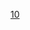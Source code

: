 {{routemap
| title = 深圳地鐵10號線（坂田線）
| title-bg = {{深圳地铁颜色|10}}
| title-color = white
| text-width = 0,90,160
| collapsible = no
| inline = <includeonly>yes</includeonly>
| map =
uextENDEa
uextCONTgq\uextTINTxt\uextCONTfq~~ ~~{{Dim|[[黄阁站 (深圳)|黄阁]]~~{{深圳地鐵|16|n}}}}~~{{rmr|Licon=L|Ricon=R|[[田心站 (深圳)|田心]]|[[西坑站 (深圳)|西坑]]<!--[[大运站|大运]]-->}}
uextSTR+GRZq~~ ~~ ~~ ~~{{rmr|Licon=U|Ricon=D|[[深圳市]]|[[东莞市]]}}
uextBHF~~ ~~{{Dim|[[大运城邦站|大运城邦]]}}
uextBHF~~ ~~{{Dim|[[官井头站|官井头]]}}
uextBHF~~ ~~{{Dim|[[油柑埔站|油柑埔]]}}
uextBHF~~ ~~{{Dim|[[龙平路站 (东莞)|龙平路]]}}
uextSTR+GRZq~~ ~~ ~~ ~~{{rmr|Licon=U|Ricon=D|[[东莞市]]|[[深圳市]]}}
utKBHFxa~~ ~~[[雙擁街站|雙擁街]]
LDER\utBHF!~HUB2\HUBc3~~ ~~[[平湖站 (地鐵)|平湖]]~~ ~~国铁[[平湖站]]
\CONTgq\umtKRZ!~HUBc1\BHFq!~HUB4\CONTfq~~ ~~ ~~ ~~[[广深铁路]]
utBHF~~ ~~[[禾花站|禾花]]
utBHF~~ ~~[[华南城站 (深圳)|华南城]]
utBHF~~ ~~[[木古站 (地铁)|木古]]
CONTgq\umtKRZ\CONTfq~~ ~~ ~~ ~~[[平南铁路]]
utBHF~~ ~~[[上李朗站|上李朗]]
utBHF~~ ~~[[凉帽山站|凉帽山]]
\utSTR\utKDSTa~~ ~~ ~~ ~~[[凉帽山车辆段]]
\utABZgl+l\utSTRr
utBHF~~ ~~[[甘坑站|甘坑]]
CONTgq\umtKRZ\CONTfq~~ ~~ ~~ ~~[[平南铁路]]
utBHF~~ ~~[[雪象站|雪象]]
utBHF~~ ~~[[崗頭站|崗頭]]
utBHF~~ ~~[[华为站|华为]]
utBHF~~ ~~[[贝尔路站|贝尔路]]
utBHF~~ ~~[[坂田北站|坂田北]]
CONTgq\umtKRZ\CONTfq~~ ~~ ~~ ~~[[平南铁路]]
utCONTgq\utTINTt\utCONTfq~~ ~~[[五和站|五和]]~~{{深圳地鐵|5|n}}~~{{rmr|Licon=L|Ricon=R|[[赤湾站 (深圳地铁)|赤湾]]|[[黄贝岭站|黄贝岭]]}}
utBHF~~ ~~[[光雅园站|光雅园]]
utBHF~~ ~~[[南坑站|南坑]]
utBHF~~ ~~[[雅宝站|雅宝]]
CONTgq\umtKRZ\CONTfq~~ ~~ ~~ ~~[[厦深铁路]]
utCONTgq\utKRZto\utCONTfq~~ ~~ ~~ ~~{{深圳地鐵|6|n}}{{rmr|Licon=L|Ricon=R|[[松崗站|松崗]]|[[科學館站|科學館]]}}
\\utABZgl\utSTRq\utSHI4rq~~ ~~ ~~ ~~联络线往{{深圳地鐵|9|c}}
\utCONTgq\utSTRq\utKRZtu!~HUBc2\utBHFq!~HUB3\utSHI4g+lq\utCONTfq~~ ~~ ~~ ~~{{rmr|Licon=L|Ricon=R|[[前灣站|前灣]]|[[文锦站|文锦]]}}
\utBHF!~HUB1\HUBc4~~ ~~[[孖岭站|孖岭]]~~{{深圳地鐵|9|n}}
utBHF~~ ~~[[冬瓜嶺站|冬瓜嶺]]
utkABZg3~~ ~~ ~~ ~~联络线往{{深圳地鐵|3|c}}
utCONTgq\utkABZq1\utTINTt!~utkSTRc4\utSTRq\utCONTfq~~ ~~[[莲花村站 (深圳)|莲花村]]~~{{深圳地鐵|3|n}}~~{{rmr|Licon=L|Ricon=R|[[福保站|福保]]|[[双龙站 (深圳)|双龙]]}}
utCONTgq\utSTRq\utKRZtu\utBHFq!~HUBa\utCONTfq~~ ~~ ~~ ~~{{深圳地鐵|2|n}}{{rmr|Licon=L|Ricon=R|[[赤灣站 (深圳地铁)|赤灣]]|{{深圳地鐵|8|n}}[[鹽田路站|鹽田路]]}}
\uetBHF!~HUBaq\HUBtr~~ ~~{{Dim|[[岗厦北站|岗厦北]]}}~~{{深圳地鐵|2|n}} {{Dim|{{深圳地鐵|11|n}} {{深圳地鐵|14|n}}}}
\uextENDEaq\uetKRZto\uextXBHF-Rq!~HUB\uextCONTfq~~ ~~ ~~ ~~{{深圳地鐵|14|n}}{{rmr|Ricon=R|[[沙田站 (深圳)|沙田]]}}
uextCONTgq\uextSTRq\uetKRZto\uextXBHF-Lq!~HUBe\uextCONTfq~~ ~~ ~~ ~~{{深圳地鐵|11|n}}{{rmr|Licon=L|Ricon=R|[[碧头站|碧头]]|[[红岭南站|红岭南]]}}
utCONTgq\utSTRq\utTINTt\utSTRq\utCONTfq~~ ~~[[岗厦站|岗厦]]~~{{深圳地鐵|1|n}}~~{{rmr|Licon=L|Ricon=R|[[機場東站 (深圳)|機場東]]|[[羅湖站 (深圳)|羅湖]]}}
utCONTg\\utSTR\\~~ ~~ ~~ ~~{{深圳地鐵|4|n}}{{rmr|Ricon=U|[[牛湖站|牛湖]]}}
utBHF!~HUBa\\utBHF!~HUBa\\~~ ~~[[福民站|福民]]~~{{深圳地鐵|4|n}} {{深圳地鐵|7|n}}
utCONTgq\utKRZto!~HUBlf\utBHFq!~HUBq\utKRZto!~HUBrf\utSTRq\utCONTfq\~~ ~~ ~~ ~~{{深圳地鐵|7|n}}{{rmr|Licon=L|Ricon=R|[[西麗湖站|西麗湖]]|[[太安站|太安]]}}
utSTRl\utSTRq\utKRZtu\utSTR+r\
\KBL2!~utBHF\BLc3!~utSTR~~ ~~[[福田口岸站|福田口岸]]~~{{深圳地鐵|4|n}}
utKDSTaq\BLc1!~utSTRr\exBLa!~KBL4!~utKBHFe!~HUBa~~ ~~ ~~ ~~[[益田停车场]]
WASSERq!~lGRZq\WASSERq!~lGRZq\WASSERq!~lGRZq\WASSERq!~lGRZq!~exBL!~exlZOLL!~HUB\WASSERq!~lGRZq~~ ~~ ~~ ~~[[深圳河]]，[[福田口岸]]，[[落马洲支线管制站]]
\\exBLe!~exhKBHFa!~HUBe~~ ~~ ~~ ~~{{港鐵路線名|ERL|L}}[[落馬洲站]]
\\exhCONTf~~ ~~ ~~ ~~{{rmr|Ricon=D|[[金鐘站|金鐘]]}}
| bottom = {{navbar|深圳地鐵RDT/10}}
}}
<noinclude>
{{Rdt intro|[[深圳地铁10号线]]}}
[[Category:深圳地鐵RDT|10]]
</noinclude>
